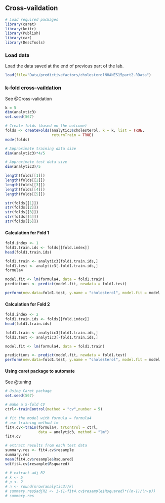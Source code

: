 ## Cross-vaildation {.unnumbered}

```r
# Load required packages
library(caret)
library(knitr)
library(Publish)
library(car)
library(DescTools)
```

### Load data

Load the data saved at the end of previous part of the lab.

```r
load(file="Data/predictivefactors/cholesterolNHANES15part2.RData")
```

### k-fold cross-vaildation

::: column-margin
See @Cross-validation
:::

```r
k = 5
dim(analytic3)
set.seed(567)

# Create folds (based on the outcome)
folds <- createFolds(analytic3$cholesterol, k = k, list = TRUE, 
                     returnTrain = TRUE)
mode(folds)

# Approximate training data size
dim(analytic3)*4/5

# Approximate test data size
dim(analytic3)/5  

length(folds[[1]])
length(folds[[2]])
length(folds[[3]])
length(folds[[4]])
length(folds[[5]])

str(folds[[1]])
str(folds[[2]])
str(folds[[3]])
str(folds[[4]])
str(folds[[5]])
```

#### Calculation for Fold 1

```r
fold.index <- 1
fold1.train.ids <- folds[[fold.index]]
head(fold1.train.ids)

fold1.train <- analytic3[fold1.train.ids,]
fold1.test <- analytic3[-fold1.train.ids,]
formula4

model.fit <- lm(formula4, data = fold1.train)
predictions <- predict(model.fit, newdata = fold1.test)

perform(new.data=fold1.test, y.name = "cholesterol", model.fit = model.fit)
```

#### Calculation for Fold 2

```r
fold.index <- 2
fold1.train.ids <- folds[[fold.index]]
head(fold1.train.ids)

fold1.train <- analytic3[fold1.train.ids,]
fold1.test <- analytic3[-fold1.train.ids,]

model.fit <- lm(formula4, data = fold1.train)

predictions <- predict(model.fit, newdata = fold1.test)
perform(new.data=fold1.test, y.name = "cholesterol", model.fit = model.fit)
```

#### Using caret package to automate

::: column-margin
See @tuning
:::

```r
# Using Caret package
set.seed(567)

# make a 5-fold CV
ctrl<-trainControl(method = "cv",number = 5)

# fit the model with formula = formula4
# use training method lm
fit4.cv<-train(formula4, trControl = ctrl,
               data = analytic3, method = "lm")
fit4.cv

# extract results from each test data 
summary.res <- fit4.cv$resample
summary.res
mean(fit4.cv$resample$Rsquared)
sd(fit4.cv$resample$Rsquared)

# # extract adj R2
# k <- 5
# p <- 2
# n <- round(nrow(analytic3)/k)
# summary.res$adjR2 <- 1-(1-fit4.cv$resample$Rsquared)*((n-1)/(n-p))
# summary.res
```
